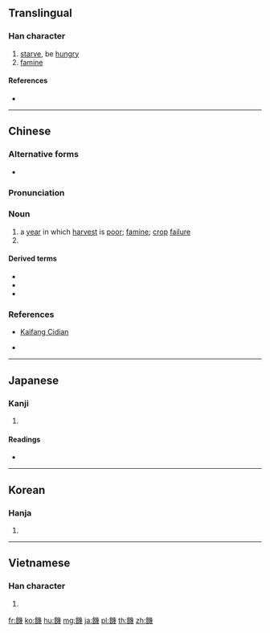 {{character info/new}}
{{also|饥}}
==Translingual==

===Han character===
{{Han char|rn=184|rad=食|as=12|sn=21|four=82753|canj=OIVII|ids=⿰飠幾}}

# [[starve]], be [[hungry]]
# [[famine]]

====References====
* {{Han ref|kx=1425.350|dkj=44397|dj=1951.150|hdz=74475.050|uh=9951|ud=39249|bh=C4C8|bd=50376}}

----

==Chinese==
{{zh-forms|t2=飢|s=饥}}

===Alternative forms===
* {{zh-l|飢}}

===Pronunciation===
{{zh-pron
|m=jī
|c=gei1
|h=
|md=
|mn=ki
|w=
|mc=y
|oc=y
|cat=v,n
}}

===Noun===
{{zh-noun}}

# a [[year]] in which [[harvest]] is [[poor]]; [[famine]]; [[crop]] [[failure]]
# {{alternative spelling of|飢|lang=zh}}

====Derived terms====
* {{zh-l|饑饉}}
* {{l|zh|饥民}}
* {{zh-l|饑荒}}

===References===
* {{qualifier|Min Nan}} [http://kaifangcidian.com/han/minnan/%E9%A5%91 Kaifang Cidian]
* {{R:twedu|A04612}}

----

==Japanese==

===Kanji===
{{ja-kanji|grade=|rs=食12}}

# {{defn|lang=ja|sort=食12}}

====Readings====
* {{ja-readings|on=[[き]] (ki)|kun=[[うえる]] (ueru)}}

----

==Korean==

===Hanja===
{{ko-hanja|hangeul=기|eumhun=|rv=gi|mr=ki|y=ki}}

# {{defn|lang=ko|sort=食12}}

----

==Vietnamese==

===Han character===
{{vi-hantu|cơ|rs=食12}}

# {{defn|lang=vi}}

[[fr:饑]]
[[ko:饑]]
[[hu:饑]]
[[mg:饑]]
[[ja:饑]]
[[pl:饑]]
[[th:饑]]
[[zh:饑]]